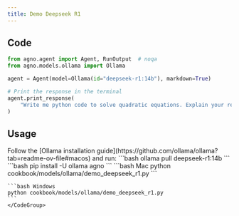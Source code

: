 ```yaml
---
title: Demo Deepseek R1
---
```


## Code

```python cookbook/models/ollama/demo_deepseek_r1.py
from agno.agent import Agent, RunOutput  # noqa
from agno.models.ollama import Ollama

agent = Agent(model=Ollama(id="deepseek-r1:14b"), markdown=True)

# Print the response in the terminal
agent.print_response(
    "Write me python code to solve quadratic equations. Explain your reasoning."
)

```

## Usage

<Steps>
  <Snippet file="create-venv-step.mdx" />

  <Step title="Install Ollama">
    Follow the [Ollama installation guide](https://github.com/ollama/ollama?tab=readme-ov-file#macos) and run:
    ```bash
    ollama pull deepseek-r1:14b
    ```
  </Step>

  <Step title="Install libraries">
    ```bash
    pip install -U ollama agno
    ```
  </Step>

  <Step title="Run Agent">
    <CodeGroup>
    ```bash Mac
    python cookbook/models/ollama/demo_deepseek_r1.py
    ```

    ```bash Windows
    python cookbook/models/ollama/demo_deepseek_r1.py
    ```
    </CodeGroup>
  </Step>
</Steps>
